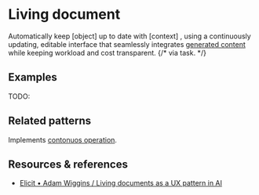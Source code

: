 
<Meta title="Patterns/Living document" />

# Living document

Automatically keep [object] up to date with [context] , using a continuously updating,
editable interface that seamlessly integrates [generated content](../?path=/docs/patterns-generated-content--docs) while keeping workload and cost transparent.
{/* via task. */}

## Examples

TODO:

## Related patterns

Implements [contonuos operation](../?path=/docs/concepts-continuous-operation--docs).

## Resources & references
- [Elicit • Adam Wiggins / Living documents as a UX pattern in AI](https://blog.elicit.com/living-documents-ai-ux/)
